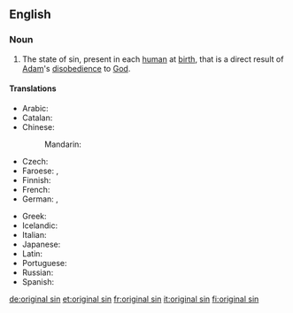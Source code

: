 {{wikipedia}}
==English==

===Noun===
{{en-noun|head=[[original]] [[sin]]|-}}

# {{context|Christianity|lang=en}} The state of sin, present in each [[human]] at [[birth]], that is a direct result of [[Adam]]'s [[disobedience]] to [[God]].

====Translations====
{{trans-top|state of sin that is a direct result of Adam's disobedience to God}}
* Arabic: {{t|ar|الخطيئة الأصلية|f|tr=al-xaṭīʾa al-ʾaṣlíyya|sc=Arab}}
* Catalan: {{t|ca|pecat original|m}}
* Chinese:
*: Mandarin: {{t+|cmn|原罪|tr=yuánzuì|sc=Hani}}
* Czech: {{t|cs|prvotní hřích|m}}
* Faroese: {{t|fo|arvasynd|f}}, {{t|fo|arvsynd|f}}
* Finnish: {{t|fi|perisynti}}
* French: {{t+|fr|péché originel|m}}
* German: {{t|de|Ursünde|f}}, {{t+|de|Erbsünde|f}}
{{trans-mid}}
* Greek: {{t+|el|προπατορικό αμάρτημα|n|tr=propatorikó amártima|sc=Grek}}
* Icelandic: {{t|is|erfðasynd|f}}
* Italian: {{t+|it|peccato originale|m}}
* Japanese: {{t|ja|原罪|tr=げんざい, genzai|sc=Jpan}}
* Latin: {{t|la|peccatum originale|n}}
* Portuguese: {{t|pt|pecado original|m}}
* Russian: {{t|ru|перворо́дный грех|m|sc=Cyrl|tr=pervoródnyj grex}}
* Spanish: {{t|es|pecado original|m}}
{{trans-bottom}}

[[de:original sin]]
[[et:original sin]]
[[fr:original sin]]
[[it:original sin]]
[[fi:original sin]]